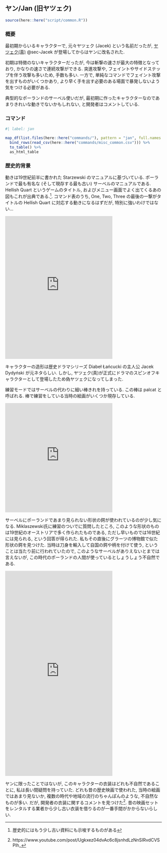 ## ヤン/Jan (旧ヤツェク) {#sec-Jan}

```r
source(here::here("script/common.R"))
```

### 概要 {-}

最初期からいるキャラクターで, 元々ヤツェク (Jacek) という名前だったが, [ヤツェク(真)](#sec-Jacek) @sec-Jacek が登場してからはヤンに改名された.

初期は特徴のないキャラクターだったが, 今は斬撃の速さが最大の特徴となっており, かなりの速さで連続攻撃ができる. 突進攻撃や, フェイントやサイドステップを伴う攻撃も多いため, 手数も多い. 一方で, 単純なコマンドでフェイント攻撃を出すものがいくつかあり, より早く手を出す必要のある場面で暴発しないよう気をつける必要がある.

典型的なポーランドのサーベル使いだが, 最初期に作ったキャラクターなのであまりきれいな動きでないかもしれない, と開発者はコメントしている. 

### コマンド {-}

```r
#| label: jan

map_df(list.files(here::here("commands/"), pattern = "jan", full.names = T), read_csv) %>%
  bind_rows(read_csv(here::here("commands/misc_common.csv"))) %>%
  to_table() %>%
  as_html_table
```

### 歴史的背景 {-}

動きは19世紀前半に書かれた Starzewski のマニュアルに基づいている. ポーランドで最も有名な (そして現存する最も古い) サーベルのマニュアルである. Hellish Quart というゲームのタイトル, およびメニュー画面でよく出てくるあの図もこれが出典である.^[歴史的にはもう少し古い資料にも示唆するものがある]. コマンド表のうち, One, Two, Three の最後の一撃がタイトルの Hellish Quart に対応する動きになるはずだが, 特別に強いわけではない...

<iframe src="https://assets.pinterest.com/ext/embed.html?id=1144125480307893513" height="459" width="345" frameborder="0" scrolling="no" ></iframe>

キャラクターの造形は歴史ドラマシリーズ Diabeł Łańcucki の主人公 Jacek Dydyński が元ネタらしい. しかし, ヤツェク(真)が正式にドラマのスピンオフキャラクターとして登場したため偽ヤツェクになってしまった.

練習モードではサーベルの代わりに細い棒きれを持っている. この棒は palcat と呼ばれる. 棒で練習をしている当時の絵画がいくつか現存している.

<iframe src="https://assets.pinterest.com/ext/embed.html?id=1144125480308259111" height="351" width="345" frameborder="0" scrolling="no" ></iframe>

サーベルにポーランドであまり見られない形状の鍔が使われているのが少し気になる. Miklaszewski氏に練習のついでに質問したところ, このような形状のものは19世紀のオーストリアで多く作られたものである, ただし早いものでは16世紀には見られる, という回答が得られた. 私もその直後にグラーツの博物館で似た形状の鍔を見つけた. 当時は刀身を輸入して自国の鍔や柄を付けて使う, ということは当たり前に行われていたので, このようなサーベルがありえないとまでは言えないが, この時代のポーランドの人間が使っているとしょうしょう不自然である.

<iframe src="https://assets.pinterest.com/ext/embed.html?id=1144125480328822822" height="659" width="345" frameborder="0" scrolling="no" ></iframe>

ヤンに限ったことではないが, このキャラクターの衣装はどれも不自然であることに, 私は長い間疑問を持っていた. どれも昔の歴史映画で使われた, 当時の絵画ではあまり見ないか, 複数の時代や地域の流行のちゃんぽんのような, 不自然なものが多い. だが, 開発者の衣装に関するコメントを見つけた^[https://www.youtube.com/post/Ugkxez04dvAc6c8jsnhdLzNnSIRvdCVSPIh_].  昔の映画セットをレンタルする業者から少し古い衣装を借りるのが一番手間がかからないらしい.
